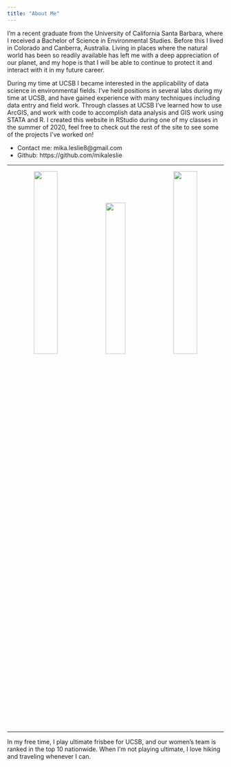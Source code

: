 ```yaml
---
title: "About Me"
---
```

  
I'm a recent graduate from the University of California Santa Barbara, where I received a Bachelor of Science in Environmental Studies. Before this I lived in Colorado and Canberra, Australia. Living in places where the natural world has been so readily available has left me with a deep appreciation of our planet, and my hope is that I will be able to continue to protect it and interact with it in my future career. 

During my time at UCSB I became interested in the applicability of data science in environmental fields. I've held positions in several labs during my time at UCSB, and have gained experience with many techniques including data entry and field work. Through classes at UCSB I've learned how to use ArcGIS, and work with code to accomplish data analysis and GIS work using STATA and R. I created this website in RStudio during one of my classes in the summer of 2020, feel free to check out the rest of the site to see some of the projects I've worked on!

- Contact me: mika.leslie8@gmail.com
- Github: https://github.com/mikaleslie

*****

<center>
![](img/n1.jpg){width=33%} ![](img/new.jpeg){width=30%} ![](img/n3.jpg){width=33%}
</center>

****

In my free time, I play ultimate frisbee for UCSB, and our women's team is ranked in the top 10 nationwide. When I'm not playing ultimate, I love hiking and traveling whenever I can. 

